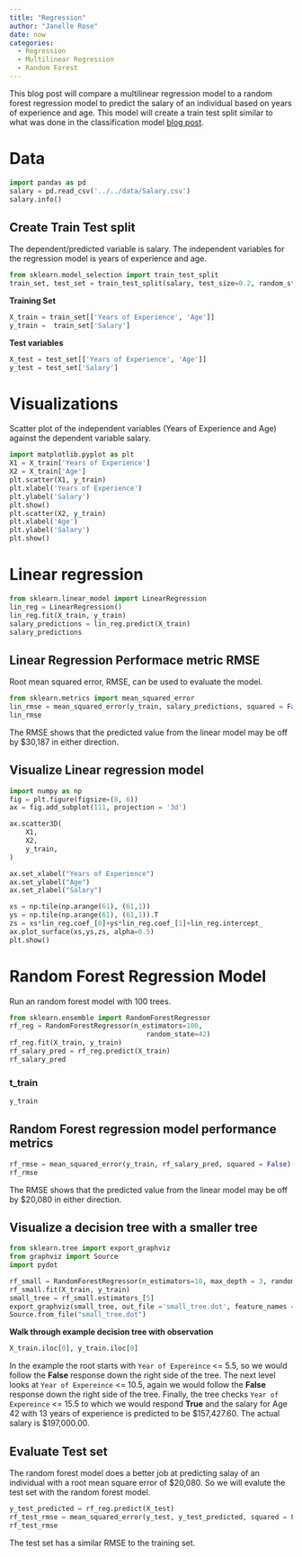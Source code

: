 ```yaml
---
title: "Regression"
author: "Janelle Rose"
date: now
categories: 
  - Regression
  - Multilinear Regression
  - Random Forest
---
```


This blog post will compare a multilinear regression model to a random forest regression model to predict the salary of an individual based on years of experience and age. This model will create a train test split similar to what was done in the classification model [blog post](https://jtroses.github.io/posts/classification/). 

# Data
```python
import pandas as pd
salary = pd.read_csv('../../data/Salary.csv')
salary.info()
```

## Create Train Test split

The dependent/predicted variable is salary. The independent variables for the regression model is years of experience and age. 
```python
from sklearn.model_selection import train_test_split
train_set, test_set = train_test_split(salary, test_size=0.2, random_state = 35)
```

**Training Set**
```python
X_train = train_set[['Years of Experience', 'Age']]
y_train =  train_set['Salary']
```

**Test variables**

```python
X_test = test_set[['Years of Experience', 'Age']]
y_test = test_set['Salary']
```

# Visualizations

Scatter plot of the independent variables (Years of Experience and Age) against the dependent variable salary.  
```python
import matplotlib.pyplot as plt
X1 = X_train['Years of Experience']
X2 = X_train['Age']
plt.scatter(X1, y_train)
plt.xlabel('Years of Experience')
plt.ylabel('Salary')
plt.show()
plt.scatter(X2, y_train)
plt.xlabel('Age')
plt.ylabel('Salary')
plt.show()
```

# Linear regression

```python
from sklearn.linear_model import LinearRegression
lin_reg = LinearRegression()
lin_reg.fit(X_train, y_train)
salary_predictions = lin_reg.predict(X_train)
salary_predictions
```

## Linear Regression Performace metric RMSE

Root mean squared error, RMSE, can be used to evaluate the model. 

```python
from sklearn.metrics import mean_squared_error
lin_rmse = mean_squared_error(y_train, salary_predictions, squared = False)
lin_rmse
```

The RMSE shows that the predicted value from the linear model may be off by $30,187 in either direction. 

## Visualize Linear regression model 

```python
import numpy as np
fig = plt.figure(figsize=(8, 6))
ax = fig.add_subplot(111, projection = '3d')

ax.scatter3D(
    X1,
    X2,
    y_train,
)

ax.set_xlabel("Years of Experience")
ax.set_ylabel("Age")
ax.set_zlabel("Salary")

xs = np.tile(np.arange(61), (61,1))
ys = np.tile(np.arange(61), (61,1)).T
zs = xs*lin_reg.coef_[0]+ys*lin_reg.coef_[1]+lin_reg.intercept_
ax.plot_surface(xs,ys,zs, alpha=0.5)
plt.show()
```

# Random Forest Regression Model
Run an random forest model with 100 trees.

```python
from sklearn.ensemble import RandomForestRegressor
rf_reg = RandomForestRegressor(n_estimators=100,
                                  random_state=42)
rf_reg.fit(X_train, y_train)
rf_salary_pred = rf_reg.predict(X_train)
rf_salary_pred
```

### t_train
```python
y_train
```
## Random Forest regression model performance metrics 

```python
rf_rmse = mean_squared_error(y_train, rf_salary_pred, squared = False)
rf_rmse
```

The RMSE shows that the predicted value from the linear model may be off by $20,080 in either direction. 

## Visualize a decision tree with a smaller tree

```python
from sklearn.tree import export_graphviz
from graphviz import Source
import pydot

rf_small = RandomForestRegressor(n_estimators=10, max_depth = 3, random_state = 42)
rf_small.fit(X_train, y_train)
small_tree = rf_small.estimators_[5]
export_graphviz(small_tree, out_file ='small_tree.dot', feature_names = X_train.columns, rounded = True, precision = 1)
Source.from_file("small_tree.dot")
```

**Walk through example decision tree with observation**
```python
X_train.iloc[0], y_train.iloc[0]
```

In the example the root starts with `Year of Expereince` <= 5.5, so we would follow the **False** response down the right side of the tree. The next level looks at `Year of Expereince` <= 10.5, again we would follow the **False** response down the right side of the tree. Finally, the tree checks `Year of Expereince` <= 15.5 to which we would respond **True** and the salary for Age 42 with 13 years of experience is predicted to be $157,427.60. The actual salary is $197,000.00.

## Evaluate Test set 
The random forest model does a better job at predicting salay of an individual with a root mean square error of $20,080. So we will evalute the test set with the random forest model. 

```python
y_test_predicted = rf_reg.predict(X_test)
rf_test_rmse = mean_squared_error(y_test, y_test_predicted, squared = False)
rf_test_rmse
```

The test set has a similar RMSE to the training set. 